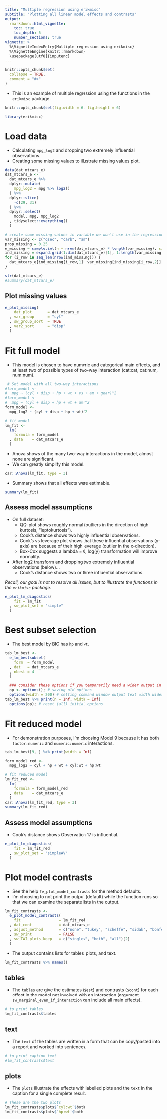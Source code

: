 ```yaml
---
title: "Multiple regression using erikmisc"
subtitle: "Plotting all linear model effects and contrasts"
output:
  rmarkdown::html_vignette:
    toc: true
    toc_depth: 5
    number_sections: true
vignette: >
  %\VignetteIndexEntry{Multiple regression using erikmisc}
  %\VignetteEngine{knitr::rmarkdown}
  \usepackage[utf8]{inputenc}
---
```


```r
knitr::opts_chunk$set(
  collapse = TRUE,
  comment = "#>"
)
```

* This is an example of multiple regression using the functions in the `erikmisc` package.

```r
knitr::opts_chunk$set(fig.width = 6, fig.height = 6)

library(erikmisc)
```

# Load data

* Calculating `mpg_log2` and dropping two extremely influential observations.
* Creating some missing values to illustrate missing values plot.

```r
data(dat_mtcars_e)
dat_mtcars_e <-
  dat_mtcars_e %>%
  dplyr::mutate(
    mpg_log2 = mpg %>% log2()
  ) %>%
  dplyr::slice(
    -c(29, 31)
  ) %>%
  dplyr::select(
    model, mpg, mpg_log2
  , tidyselect::everything()
  )

# create some missing values in variable we won't use in the regression model
var_missing <- c("qsec", "carb", "am")
prop_missing = 0.25
n_missing = sample.int(n = nrow(dat_mtcars_e) * length(var_missing), size = round( prop_missing * nrow(dat_mtcars_e) * length(var_missing)))
ind_missing = expand.grid(1:dim(dat_mtcars_e)[1], 1:length(var_missing))[n_missing, ]
for (i_row in seq_len(nrow(ind_missing))) {
  dat_mtcars_e[ind_missing[i_row,1], var_missing[ind_missing[i_row,2]] ] <- NA
}

str(dat_mtcars_e)
#summary(dat_mtcars_e)
```

## Plot missing values

```r
e_plot_missing(
    dat_plot       = dat_mtcars_e
  , var_group      = "cyl"
  , sw_group_sort  = TRUE
  , var2_sort      = "disp"
  )
```

# Fit full model

* This model is chosen to have numeric and categorical main effects,
  and at least two of possible types of two-way interaction (cat:cat, cat:num, num:num).

```r
 # Set model with all two-way interactions
#form_model <-
#  mpg ~ (cyl + disp + hp + wt + vs + am + gear)^2
#form_model <-
#  mpg ~ (cyl + disp + hp + wt + am)^2
form_model <-
  mpg_log2 ~ (cyl + disp + hp + wt)^2

# fit model
lm_fit <-
  lm(
    formula = form_model
  , data    = dat_mtcars_e
  )
```

* Anova shows of the many two-way interactions in the model, almost none are significant.
* We can greatly simplify this model.

```r
car::Anova(lm_fit, type = 3)
```

* Summary shows that all effects were estimable.

```r
summary(lm_fit)
```

## Assess model assumptions

* On full dataset:
  * QQ-plot shows roughly normal (outliers in the direction of high kurtosis, "leptokurtosis").
  * Cook's distance shows two highly influential observations.
  * Cook's vs leverage plot shows that these influential observations (y-axis) are because of their high leverage (outlier in the x-direction).
  * Box-Cox suggests a lambda = 0, log(y) transformation will improve normality.
* After log2 transform and dropping two extremely influential observations (below)...
  * Cook's distance shows two or three influential observations.

_Recall, our goal is not to resolve all issues, but to illustrate the functions in the `erikmisc` package._

```r
e_plot_lm_diagostics(
    fit = lm_fit
  , sw_plot_set = "simple"
  )
```

# Best subset selection

* The best model by BIC has `hp` and `wt`.

```r
tab_lm_best <-
  e_lm_bestsubset(
    form  = form_model
  , dat   = dat_mtcars_e
  , nbest = 4
  )

  ### consider these options if you temporarily need a wider output in your Rmd output
  op <- options(); # saving old options
  options(width = 200) # setting command window output text width wider
tab_lm_best %>% print(n = Inf, width = Inf)
  options(op); # reset (all) initial options
```

# Fit reduced model

* For demonstration purposes, I'm choosing Model 9 because it has both `factor:numeric` and `numeric:numeric` interactions.

```r
tab_lm_best[9, ] %>% print(width = Inf)

form_model_red <-
  mpg_log2 ~ cyl + hp + wt + cyl:wt + hp:wt

# fit reduced model
lm_fit_red <-
  lm(
    formula = form_model_red
  , data    = dat_mtcars_e
  )
car::Anova(lm_fit_red, type = 3)
summary(lm_fit_red)
```

## Assess model assumptions

* Cook's distance shows Observation 17 is influential.

```r
e_plot_lm_diagostics(
    fit = lm_fit_red
  , sw_plot_set = "simpleAV"
  )
```

# Plot model contrasts

* See the help `?e_plot_model_contrasts` for the method defaults.
* I'm choosing to not print the output (default) while the function runs so that
  we can examine the separate lists in the output.

```r
lm_fit_contrasts <-
  e_plot_model_contrasts(
    fit                 = lm_fit_red
  , dat_cont            = dat_mtcars_e
  , adjust_method       = c("none", "tukey", "scheffe", "sidak", "bonferroni", "dunnettx", "mvt")[2]
  , sw_print            = FALSE
  , sw_TWI_plots_keep   = c("singles", "both", "all")[2]
  )
```

* The output contains lists for tables, plots, and text.

```r
lm_fit_contrasts %>% names()
```

## tables

* The `tables` are give the estimates (`$est`) and contrasts (`$cont`) for each
  effect in the model not involved with an interaction (argument
  `sw_marginal_even_if_interaction` can include all main effects).

```r
# to print tables
lm_fit_contrasts$tables
```

## text

* The `text` of the tables are written in a form that can be copy/pasted into a
  report and worked into sentences.

```r
# to print caption text
#lm_fit_contrasts$text
```

## plots

* The `plots` illustrate the effects with labelled plots and the `text` in the
  caption for a single complete result.

```r
# These are the two plots
lm_fit_contrasts$plots$`cyl:wt`$both
lm_fit_contrasts$plots$`hp:wt`$both
```


